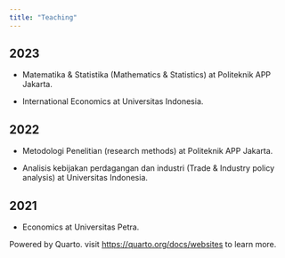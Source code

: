 ```yaml
---
title: "Teaching"
---
```


## 2023

- Matematika & Statistika (Mathematics & Statistics) at Politeknik APP Jakarta.

- International Economics at Universitas Indonesia.

## 2022

- Metodologi Penelitian (research methods) at Politeknik APP Jakarta.

- Analisis kebijakan perdagangan dan industri (Trade & Industry policy analysis) at Universitas Indonesia.

## 2021

- Economics at Universitas Petra.

Powered by Quarto. visit <https://quarto.org/docs/websites> to learn more.
